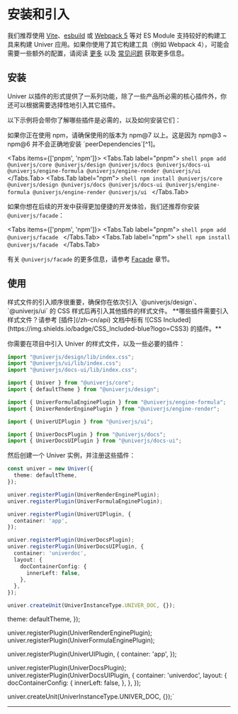 
# 安装和引入

我们推荐使用 [Vite](https://vitejs.dev/)、[esbuild](https://esbuild.github.io/) 或 [Webpack 5](https://webpack.js.org/) 等对 ES Module 支持较好的构建工具来构建 Univer 应用。如果你使用了其它构建工具（例如 Webpack 4），可能会需要一些额外的配置，请阅读 [更多](/zh-cn/guides/quickstart/#更多) 以及 [常见问题](/zh-cn/guides/troubleshooting) 获取更多信息。

## 安装

Univer 以插件的形式提供了一系列功能，除了一些产品所必需的核心插件外，你还可以根据需要选择性地引入其它插件。

以下示例将会带你了解哪些插件是必需的，以及如何安装它们：

<Callout type="info" emoji="ℹ️">
  如果你正在使用 npm，请确保使用的版本为 npm@7 以上。这是因为 npm@3 ~ npm@6 并不会正确地安装 `peerDependencies`[^1]。
</Callout>

<Tabs items={['pnpm', 'npm']}>
  <Tabs.Tab label="pnpm">
    ```shell
    pnpm add @univerjs/core @univerjs/design @univerjs/docs @univerjs/docs-ui @univerjs/engine-formula @univerjs/engine-render @univerjs/ui
    ```
  </Tabs.Tab>
  <Tabs.Tab label="npm">
    ```shell
    npm install @univerjs/core @univerjs/design @univerjs/docs @univerjs/docs-ui @univerjs/engine-formula @univerjs/engine-render @univerjs/ui
    ```
  </Tabs.Tab>
</Tabs>

如果你想在后续的开发中获得更加便捷的开发体验，我们还推荐你安装 `@univerjs/facade`：

<Tabs items={['pnpm', 'npm']}>
  <Tabs.Tab label="pnpm">
    ```shell
    pnpm add @univerjs/facade
    ```
  </Tabs.Tab>
  <Tabs.Tab label="npm">
    ```shell
    npm install @univerjs/facade
    ```
  </Tabs.Tab>
</Tabs>

有关 `@univerjs/facade` 的更多信息，请参考 [Facade](/guides/sheet/facade/facade) 章节。

## 使用

<Callout type="info" emoji="ℹ️">
  样式文件的引入顺序很重要，确保你在依次引入 `@univerjs/design`、`@univerjs/ui` 的 CSS 样式后再引入其他插件的样式文件。
  **哪些插件需要引入样式文件？请参考 [插件](/zh-cn/api) 文档中标有 ![CSS Included](https://img.shields.io/badge/CSS_Included-blue?logo=CSS3) 的插件。**
</Callout>

你需要在项目中引入 Univer 的样式文件，以及一些必要的插件：

```typescript
import "@univerjs/design/lib/index.css";
import "@univerjs/ui/lib/index.css";
import "@univerjs/docs-ui/lib/index.css";

import { Univer } from "@univerjs/core";
import { defaultTheme } from "@univerjs/design";

import { UniverFormulaEnginePlugin } from "@univerjs/engine-formula";
import { UniverRenderEnginePlugin } from "@univerjs/engine-render";

import { UniverUIPlugin } from "@univerjs/ui";

import { UniverDocsPlugin } from "@univerjs/docs";
import { UniverDocsUIPlugin } from "@univerjs/docs-ui";
```

然后创建一个 Univer 实例，并注册这些插件：

```typescript
const univer = new Univer({
  theme: defaultTheme,
});

univer.registerPlugin(UniverRenderEnginePlugin);
univer.registerPlugin(UniverFormulaEnginePlugin);

univer.registerPlugin(UniverUIPlugin, {
  container: 'app',
});

univer.registerPlugin(UniverDocsPlugin);
univer.registerPlugin(UniverDocsUIPlugin, {
  container: 'univerdoc',
  layout: {
    docContainerConfig: {
      innerLeft: false,
    },
  },
});

univer.createUnit(UniverInstanceType.UNIVER_DOC, {});
```

  theme: defaultTheme,
});

univer.registerPlugin(UniverRenderEnginePlugin);
univer.registerPlugin(UniverFormulaEnginePlugin);

univer.registerPlugin(UniverUIPlugin, {
  container: 'app',
});

univer.registerPlugin(UniverDocsPlugin);
univer.registerPlugin(UniverDocsUIPlugin, {
  container: 'univerdoc',
  layout: {
    docContainerConfig: {
      innerLeft: false,
    },
  },
});

univer.createUnit(UniverInstanceType.UNIVER_DOC, {});`

<ReactLive code={code} />

---

[^1]: https://blog.npmjs.org/post/110924823920/npm-weekly-5

